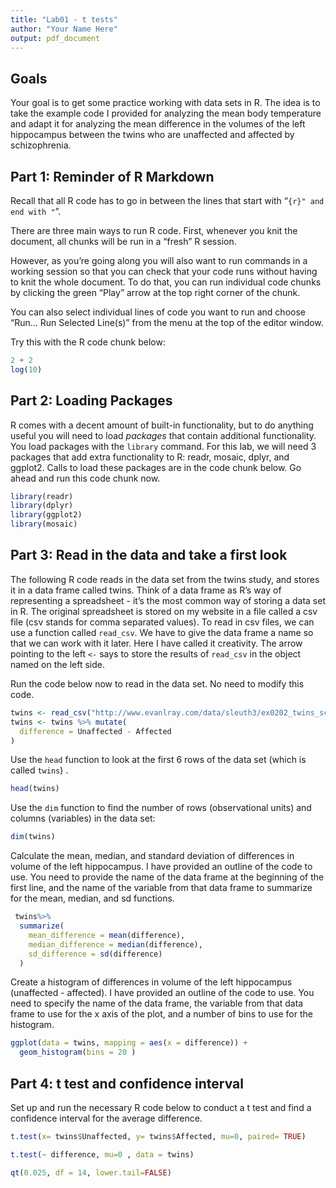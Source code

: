 ```yaml
---
title: "Lab01 - t tests"
author: "Your Name Here"
output: pdf_document
---
```


## Goals

Your goal is to get some practice working with data sets in R.  The idea is to take the example code I provided for analyzing the mean body temperature and adapt it for analyzing the mean difference in the volumes of the left hippocampus between the twins who are unaffected and affected by schizophrenia.

## Part 1: Reminder of R Markdown

Recall that all R code has to go in between the lines that start with "```{r}" and end with "```".

There are three main ways to run R code.  First, whenever you knit the document, all chunks will be run in a "fresh" R session.

However, as you're going along you will also want to run commands in a working session so that you can check that your code runs without having to knit the whole document.  To do that, you can run individual code chunks by clicking the green "Play" arrow at the top right corner of the chunk.

You can also select individual lines of code you want to run and choose "Run... Run Selected Line(s)" from the menu at the top of the editor window.

Try this with the R code chunk below:

```r
2 + 2
log(10)
```

## Part 2: Loading Packages

R comes with a decent amount of built-in functionality, but to do anything useful you will need to load *packages* that contain additional functionality.  You load packages with the `library` command.  For this lab, we will need 3 packages that add extra functionality to R: readr, mosaic, dplyr, and ggplot2.  Calls to load these packages are in the code chunk below.  Go ahead and run this code chunk now.

```r
library(readr)
library(dplyr)
library(ggplot2)
library(mosaic)
```

## Part 3: Read in the data and take a first look

The following R code reads in the data set from the twins study, and stores it in a data frame called twins.  Think of a data frame as R's way of representing a spreadsheet - it's the most common way of storing a data set in R.  The original spreadsheet is stored on my website in a file called a csv file (csv stands for comma separated values).  To read in csv files, we can use a function called `read_csv`.  We have to give the data frame a name so that we can work with it later.  Here I have called it creativity.  The arrow pointing to the left `<-` says to store the results of `read_csv` in the object named on the left side.

Run the code below now to read in the data set.  No need to modify this code.

```r
twins <- read_csv("http://www.evanlray.com/data/sleuth3/ex0202_twins_schizophrenia.csv")
twins <- twins %>% mutate(
  difference = Unaffected - Affected
)
```

Use the `head` function to look at the first 6 rows of the data set (which is called `twins`) .

```r
head(twins)
```

Use the `dim` function to find the number of rows (observational units) and columns (variables) in the data set:

```r
dim(twins)
```

Calculate the mean, median, and standard deviation of differences in volume of the left hippocampus.  I have provided an outline of the code to use.  You need to provide the name of the data frame at the beginning of the first line, and the name of the variable from that data frame to summarize for the mean, median, and sd functions.

```r
 twins%>%
  summarize(
    mean_difference = mean(difference),
    median_difference = median(difference),
    sd_difference = sd(difference)
  )
```

Create a histogram of differences in volume of the left hippocampus (unaffected - affected).  I have provided an outline of the code to use.  You need to specify the name of the data frame, the variable from that data frame to use for the x axis of the plot, and a number of bins to use for the histogram.

```r
ggplot(data = twins, mapping = aes(x = difference)) +
  geom_histogram(bins = 20 )
```

## Part 4: t test and confidence interval

Set up and run the necessary R code below to conduct a t test and find a confidence interval for the average difference.

```r
t.test(x= twins$Unaffected, y= twins$Affected, mu=0, paired= TRUE)
```

```r
t.test(~ difference, mu=0 , data = twins)

qt(0.025, df = 14, lower.tail=FALSE)



```




